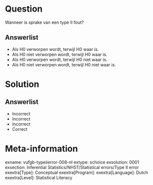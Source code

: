 Question
========

Wanneer is sprake van een type II fout? 
  
Answerlist
----------
* Als H0 verworpen wordt, terwijl H0 waar is.
* Als H0 niet verworpen wordt, terwijl H0 waar is.
* Als H0 verworpen wordt, terwijl H0 niet waar is.
* Als H0 niet verworpen wordt, terwijl H0 niet waar is.

Solution
========

Answerlist
----------
* Incorrect
* Incorrect
* Incorrect
* Correct

Meta-information
================
exname: vufgb-typeiierror-008-nl
extype: schoice
exsolution: 0001
exsection: Inferential Statistics/NHST/Statistical errors/Type II error
exextra[Type]: Conceptual
exextra[Program]: 
exextra[Language]: Dutch
exextra[Level]: Statistical Literacy

